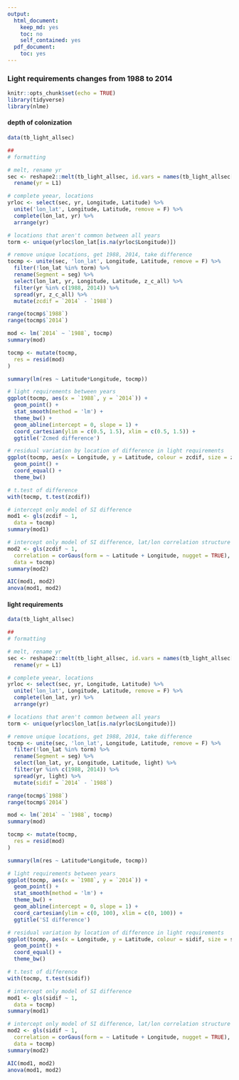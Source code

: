 ```yaml
---
output:
  html_document:
    keep_md: yes
    toc: no
    self_contained: yes
  pdf_document:
    toc: yes
---
```


### Light requirements changes from 1988 to 2014

```r
knitr::opts_chunk$set(echo = TRUE)
library(tidyverse)
library(nlme)
```

#### depth of colonization

```r

data(tb_light_allsec)

##
# formatting

# melt, rename yr
sec <- reshape2::melt(tb_light_allsec, id.vars = names(tb_light_allsec[[1]])) %>% 
  rename(yr = L1)

# complete yeear, locations
yrloc <- select(sec, yr, Longitude, Latitude) %>% 
  unite('lon_lat', Longitude, Latitude, remove = F) %>% 
  complete(lon_lat, yr) %>% 
  arrange(yr)

# locations that aren't common between all years
torm <- unique(yrloc$lon_lat[is.na(yrloc$Longitude)])

# remove unique locations, get 1988, 2014, take difference
tocmp <- unite(sec, 'lon_lat', Longitude, Latitude, remove = F) %>% 
  filter(!lon_lat %in% torm) %>% 
  rename(Segment = seg) %>% 
  select(lon_lat, yr, Longitude, Latitude, z_c_all) %>% 
  filter(yr %in% c(1988, 2014)) %>% 
  spread(yr, z_c_all) %>% 
  mutate(zcdif = `2014` - `1988`)

range(tocmp$`1988`)
range(tocmp$`2014`)

mod <- lm(`2014` ~ `1988`, tocmp)
summary(mod)

tocmp <- mutate(tocmp, 
  res = resid(mod)
)

summary(lm(res ~ Latitude*Longitude, tocmp))

# light requirements between years
ggplot(tocmp, aes(x = `1988`, y = `2014`)) + 
  geom_point() + 
  stat_smooth(method = 'lm') + 
  theme_bw() + 
  geom_abline(intercept = 0, slope = 1) + 
  coord_cartesian(ylim = c(0.5, 1.5), xlim = c(0.5, 1.5)) +
  ggtitle('Zcmed difference')

# residual variation by location of difference in light requirements
ggplot(tocmp, aes(x = Longitude, y = Latitude, colour = zcdif, size = zcdif)) + 
  geom_point() + 
  coord_equal() + 
  theme_bw()

# t.test of difference
with(tocmp, t.test(zcdif))

# intercept only model of SI difference
mod1 <- gls(zcdif ~ 1,
  data = tocmp)
summary(mod1)

# intercept only model of SI difference, lat/lon correlation structure
mod2 <- gls(zcdif ~ 1,
  correlation = corGaus(form = ~ Latitude + Longitude, nugget = TRUE), 
  data = tocmp)
summary(mod2)

AIC(mod1, mod2)
anova(mod1, mod2)
```

#### light requirements

```r

data(tb_light_allsec)

##
# formatting

# melt, rename yr
sec <- reshape2::melt(tb_light_allsec, id.vars = names(tb_light_allsec[[1]])) %>% 
  rename(yr = L1)

# complete yeear, locations
yrloc <- select(sec, yr, Longitude, Latitude) %>% 
  unite('lon_lat', Longitude, Latitude, remove = F) %>% 
  complete(lon_lat, yr) %>% 
  arrange(yr)

# locations that aren't common between all years
torm <- unique(yrloc$lon_lat[is.na(yrloc$Longitude)])

# remove unique locations, get 1988, 2014, take difference
tocmp <- unite(sec, 'lon_lat', Longitude, Latitude, remove = F) %>% 
  filter(!lon_lat %in% torm) %>% 
  rename(Segment = seg) %>% 
  select(lon_lat, yr, Longitude, Latitude, light) %>% 
  filter(yr %in% c(1988, 2014)) %>% 
  spread(yr, light) %>% 
  mutate(sidif = `2014` - `1988`)

range(tocmp$`1988`)
range(tocmp$`2014`)

mod <- lm(`2014` ~ `1988`, tocmp)
summary(mod)

tocmp <- mutate(tocmp, 
  res = resid(mod)
)

summary(lm(res ~ Latitude*Longitude, tocmp))

# light requirements between years
ggplot(tocmp, aes(x = `1988`, y = `2014`)) + 
  geom_point() + 
  stat_smooth(method = 'lm') + 
  theme_bw() + 
  geom_abline(intercept = 0, slope = 1) + 
  coord_cartesian(ylim = c(0, 100), xlim = c(0, 100)) +
  ggtitle('SI difference')

# residual variation by location of difference in light requirements
ggplot(tocmp, aes(x = Longitude, y = Latitude, colour = sidif, size = sidif)) + 
  geom_point() + 
  coord_equal() + 
  theme_bw()

# t.test of difference
with(tocmp, t.test(sidif))

# intercept only model of SI difference
mod1 <- gls(sidif ~ 1,
  data = tocmp)
summary(mod1)

# intercept only model of SI difference, lat/lon correlation structure
mod2 <- gls(sidif ~ 1,
  correlation = corGaus(form = ~ Latitude + Longitude, nugget = TRUE), 
  data = tocmp)
summary(mod2)

AIC(mod1, mod2)
anova(mod1, mod2)

```
